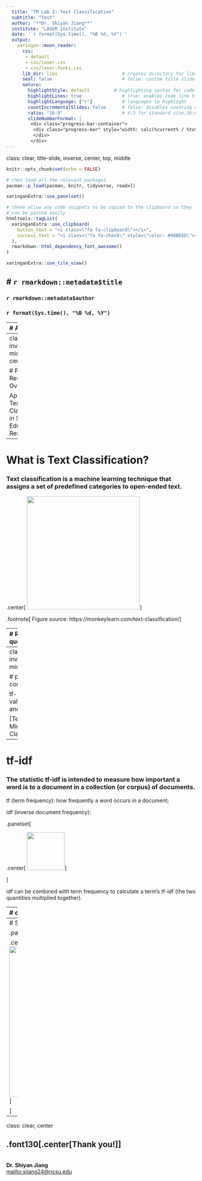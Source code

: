 ```yaml
---
  title: "TM Lab 2: Text Classification"
  subtitle: "Test"
  author: "**Dr. Shiyan Jiang**"
  institute: "LASER Institute"
  date: '`r format(Sys.time(), "%B %d, %Y")`'
  output:
    xaringan::moon_reader:
      css:
       - default
       - css/laser.css
       - css/laser-fonts.css
      lib_dir: libs                        # creates directory for libraries
      seal: false                          # false: custom title slide
      nature:
        highlightStyle: default         # highlighting syntax for code
        highlightLines: true               # true: enables code line highlighting 
        highlightLanguage: ["r"]           # languages to highlight
        countIncrementalSlides: false      # false: disables counting of incremental slides
        ratio: "16:9"                      # 4:3 for standard size,16:9
        slideNumberFormat: |
         <div class="progress-bar-container">
          <div class="progress-bar" style="width: calc(%current% / %total% * 100%);">
          </div>
         </div>
---
```

class: clear, title-slide, inverse, center, top, middle

```r
knitr::opts_chunk$set(echo = FALSE)
```

```r
# then load all the relevant packages
pacman::p_load(pacman, knitr, tidyverse, readxl)
```

```r
xaringanExtra::use_panelset()
```

```r
# these allow any code snippets to be copied to the clipboard so they 
# can be pasted easily
htmltools::tagList(
  xaringanExtra::use_clipboard(
    button_text = "<i class=\"fa fa-clipboard\"></i>",
    success_text = "<i class=\"fa fa-check\" style=\"color: #90BE6D\"></i>",
  ),
  rmarkdown::html_dependency_font_awesome()
)
```
```r
xaringanExtra::use_tile_view()

```

# `r rmarkdown::metadata$title`
----
### `r rmarkdown::metadata$author`
### `r format(Sys.time(), "%B %d, %Y")`

---
# Agenda

.pull-left[
## Part 1: Research Overview
- What is Text Classification?
- What research questions can text classification answer?

]

.pull-right[

## Part 2: R Code-Along
- tf-idf
- cross validation
- SVM
]

---
class: clear, inverse, middle, center

# Part 1: Research Overview

Applying Text Classification in STEM Education Research

---

# What is Text Classification?

### Text classification is a machine learning technique that assigns a set of predefined categories to open-ended text.

.center[
<img src="img/tcflow.png" height="300px"/>
]

.footnote[
Figure source: https://monkeylearn.com/text-classification/
]

---
# Research questions

.panelset[


.panel[.panel-name[Literature]

Automatic coding (e.g., Xing et al., 2019): Text classification for automating the analysis of text data, such as forum posts.

Assessment (e.g., Sung et al., 2021): Text classification in assessing student’s multimodal representational thinking in the AR-assisted lab.
- What is the affordance of machine learning in promptly assessing a student’s multimodal representational thinking in an AR-assisted lab?

Prediction (e.g., Wang et al., 2022): Text classification for studying the effect of intelligent systems.
]

.panel[.panel-name[Walkthrough example]

.pull-left[

Assessment
- How can machine learning be used to assess learners’ critical data literacy in open online learning environments?
]


.pull-right[

```r
library(tidyverse)
library(knitr)

ts_forum_data <- read_csv("data/comments.csv")

ts_forum_data |>
  head() |>
  select(comment,more_info) |>
  kable()
```

]


]

.panel[.panel-name[Discuss]

Take a look at the dataset located [here](https://github.com/yan2014/TM_LASER_textclassification2022/tree/main/text%20classification/data) and consider the following:
- What format is this data set stored as? 
- What are some things you notice about this dataset? 
- What questions do you have about this dataset?
- What similar dataset do you have? 
- What research questions do you want to address with your dataset?

]

]

---
class: clear, inverse, middle, center

# part_2(R, code_along)

tf-idf, cross validation, and SVM 

[Text Mining_Text Classification]

---
# tf-idf

### The statistic tf-idf is intended to measure how important a word is to a document in a collection (or corpus) of documents.


tf (term frequency): how frequently a word occurs in a document;

idf (inverse document frequency): 

.panelset[

.center[
<img src="img/idf.png" height="100px"/>
]


]

idf can be combined with term frequency to calculate a term’s tf-idf (the two quantities multiplied together).

---
# cross validation

.panelset[

.center[
<img src="img/cv.png" height="400px"/>
]


]

---
# SVM

.panelset[

.center[
<img src="img/svm.png" height="400px"/>
]


]
---
class: clear, center

## .font130[.center[**Thank you!**]]
<br/>**Dr. Shiyan Jiang**<br/><mailto:sjiang24@ncsu.edu>
